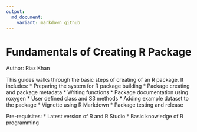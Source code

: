 ---
output:
  md_document:
    variant: markdown_github
---



# Fundamentals of Creating R Package

Author: Riaz Khan

This guides walks through the basic steps of creating of an R package. It includes:
* Preparing the system for R package building
* Package creating and package metadata
* Writing functions
* Package documentation using roxygen
* User defined class and S3 methods
* Adding example dataset to the package
* Vignette using R Markdown
* Package testing and release

Pre-requisites:
* Latest version of R and R Studio
* Basic knowledge of R programming
